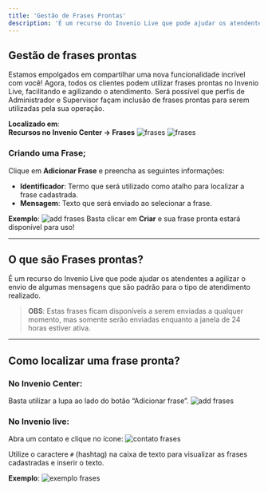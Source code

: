 ```yaml
---
title: 'Gestão de Frases Prontas'
description: 'É um recurso do Invenio Live que pode ajudar os atendentes a agilizar o envio de algumas mensagens que são padrão para o tipo de atendimento realizado..'
---
```


## Gestão de frases prontas

Estamos empolgados em compartilhar uma nova funcionalidade incrível com você! Agora, todos os clientes podem utilizar frases prontas no Invenio Live, facilitando e agilizando o atendimento. Será possível que perfis de Administrador e Supervisor façam inclusão de frases prontas para serem utilizadas pela sua operação.

**Localizado em**:  
**Recursos no Invenio Center → Frases**
![frases](https://robbublob.blob.core.windows.net/docs/menurecursos.png) 
![frases](https://robbublob.blob.core.windows.net/docs/frases1.png) 

### Criando uma Frase;
Clique em **Adicionar Frase** e preencha as seguintes informações:

- **Identificador**: Termo que será utilizado como atalho para localizar a frase cadastrada.
- **Mensagem**: Texto que será enviado ao selecionar a frase.

**Exemplo**:
![add frases](https://robbublob.blob.core.windows.net/docs/changelog/addfrase.png) 
Basta clicar em **Criar** e sua frase pronta estará disponível para uso!

---

## O que são Frases prontas?

É um recurso do Invenio Live que pode ajudar os atendentes a agilizar o envio de algumas mensagens que são padrão para o tipo de atendimento realizado.

> **OBS**: Estas frases ficam disponíveis a serem enviadas a qualquer momento, mas somente serão enviadas enquanto a janela de 24 horas estiver ativa.

---

## Como localizar uma frase pronta?

### No Invenio Center:

Basta utilizar a lupa ao lado do botão “Adicionar frase”.
![add frases](https://robbublob.blob.core.windows.net/docs/changelog/localizafrase.png) 

### No Invenio live:

Abra um contato e clique no ícone:
![contato frases](https://robbublob.blob.core.windows.net/docs/changelog/contatofrase.png) 

Utilize o caractere `#` (hashtag) na caixa de texto para visualizar as frases cadastradas e inserir o texto.

**Exemplo**:
![exemplo frases](https://robbublob.blob.core.windows.net/docs/changelog/exemplofrase.png) 

